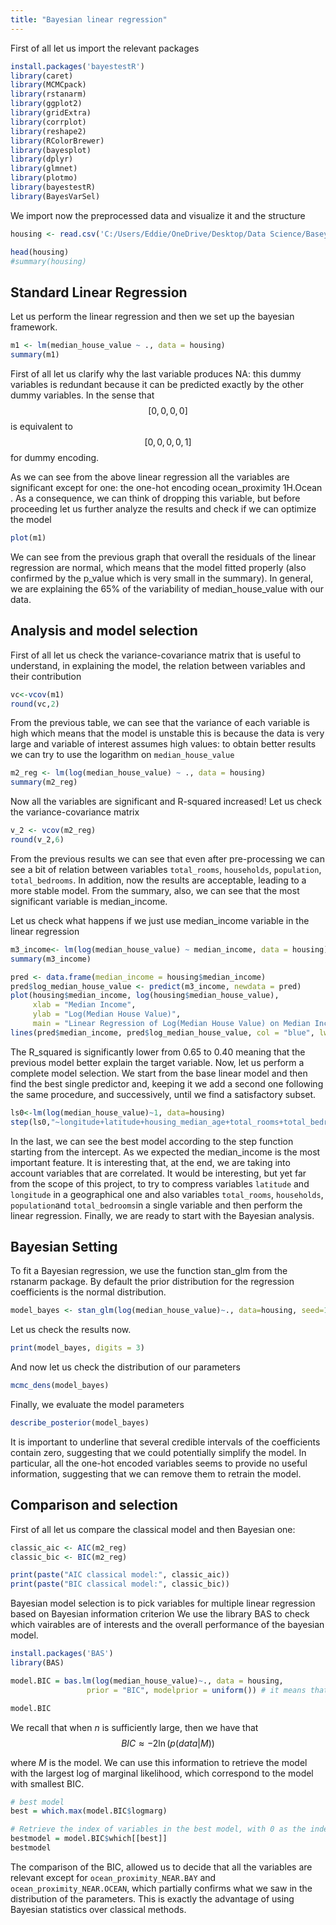 ```yaml
---
title: "Bayesian linear regression"
---
```


First of all let us import the relevant packages

```r
install.packages('bayestestR')
library(caret)
library(MCMCpack)
library(rstanarm)
library(ggplot2)
library(gridExtra)
library(corrplot)
library(reshape2)
library(RColorBrewer)
library(bayesplot)
library(dplyr)
library(glmnet)
library(plotmo)
library(bayestestR)
library(BayesVarSel)
```

We import now the preprocessed data and visualize it and the structure

```r
housing <- read.csv('C:/Users/Eddie/OneDrive/Desktop/Data Science/Baseyian statistics/Final project/housing_ligth_preprocessing.csv')

head(housing)
#summary(housing)
```

## Standard Linear Regression

Let us perform the linear regression and then we set up the bayesian framework.

```r
m1 <- lm(median_house_value ~ ., data = housing)
summary(m1)
```

First of all let us clarify why the last variable produces NA: this dummy variables is redundant because it can be predicted exactly by the other dummy variables. In the sense that $$[0,0,0,0]$$ is equivalent to $$[0,0,0,0,1]$$ for dummy encoding.

As we can see from the above linear regression all the variables are significant except for one: the one-hot encoding ocean_proximity 1H.Ocean . As a consequence, we can think of dropping this variable, but before proceeding let us further analyze the results and check if we can optimize the model

```r
plot(m1)
```

We can see from the previous graph that overall the residuals of the linear regression are normal, which means that the model fitted properly (also confirmed by the p_value which is very small in the summary). In general, we are explaining the 65% of the variability of median_house_value with our data.

## Analysis and model selection

First of all let us check the variance-covariance matrix that is useful to understand, in explaining the model, the relation between variables and their contribution

```r
vc<-vcov(m1)
round(vc,2)
```

From the previous table, we can see that the variance of each variable is high which means that the model is unstable this is because the data is very large and variable of interest assumes high values: to obtain better results we can try to use the logarithm on `median_house_value`

```r
m2_reg <- lm(log(median_house_value) ~ ., data = housing)
summary(m2_reg)

```

Now all the variables are significant and R-squared increased! Let us check the variance-covariance matrix

```r
v_2 <- vcov(m2_reg)
round(v_2,6)
```

From the previous results we can see that even after pre-processing we can see a bit of relation between variables `total_rooms`, `households`, `population`, `total_bedrooms`. In addition, now the results are acceptable, leading to a more stable model. From the summary, also, we can see that the most significant variable is median_income.

Let us check what happens if we just use median_income variable in the linear regression

```r
m3_income<- lm(log(median_house_value) ~ median_income, data = housing)
summary(m3_income)

```

```r
pred <- data.frame(median_income = housing$median_income)
pred$log_median_house_value <- predict(m3_income, newdata = pred)
plot(housing$median_income, log(housing$median_house_value),
     xlab = "Median Income",
     ylab = "Log(Median House Value)",
     main = "Linear Regression of Log(Median House Value) on Median Income")
lines(pred$median_income, pred$log_median_house_value, col = "blue", lwd = 2)
```

The R_squared is significantly lower from $0.65$ to $0.40$ meaning that the previous model better explain the target variable. Now, let us perform a complete model selection. We start from the base linear model and then find the best single predictor and, keeping it we add a second one following the same procedure, and successively, until we find a satisfactory subset.

```r
ls0<-lm(log(median_house_value)~1, data=housing)
step(ls0,"~longitude+latitude+housing_median_age+total_rooms+total_bedrooms+population+households+median_income+ ocean_proximity_.1H.OCEAN+ocean_proximity_INLAND+ocean_proximity_ISLAND+ocean_proximity_NEAR.BAY")

```

In the last, we can see the best model according to the step function starting from the intercept. As we expected the median_income is the most important feature. It is interesting that, at the end, we are taking into account variables that are correlated. It would be interesting, but yet far from the scope of this project, to try to compress variables `latitude` and `longitude` in a geographical one and also variables `total_rooms`, `households`, `population`and `total_bedrooms`in a single variable and then perform the linear regression. Finally, we are ready to start with the Bayesian analysis.

## Bayesian Setting

To fit a Bayesian regression, we use the function stan_glm from the rstanarm package. By default the prior distribution for the regression coefficients is the normal distribution.

```r
model_bayes <- stan_glm(log(median_house_value)~., data=housing, seed=111)

```

Let us check the results now.

```r
print(model_bayes, digits = 3)
```

And now let us check the distribution of our parameters

```r
mcmc_dens(model_bayes)
```

Finally, we evaluate the model parameters

```r
describe_posterior(model_bayes)
```

It is important to underline that several credible intervals of the coefficients contain zero, suggesting that we could potentially simplify the model. In particular, all the one-hot encoded variables seems to provide no useful information, suggesting that we can remove them to retrain the model.

## Comparison and selection

First of all let us compare the classical model and then Bayesian one:

```r
classic_aic <- AIC(m2_reg)
classic_bic <- BIC(m2_reg)

print(paste("AIC classical model:", classic_aic))
print(paste("BIC classical model:", classic_bic))

```

Bayesian model selection is to pick variables for multiple linear regression based on Bayesian information criterion We use the library BAS to check which vairables are of interests and the overall performance of the bayesian model.

```r
install.packages('BAS')
library(BAS)
```

```r
model.BIC = bas.lm(log(median_house_value)~., data = housing,
                 prior = "BIC", modelprior = uniform()) # it means that each model has equal probability

model.BIC
```

We recall that when $n$ is sufficiently large, then we have that $$BIC \approx -2\ln(p(data|M)) $$

where $M$ is the model. We can use this information to retrieve the model with the largest log of marginal likelihood, which correspond to the model with smallest BIC.

```r
# best model
best = which.max(model.BIC$logmarg)

# Retrieve the index of variables in the best model, with 0 as the index of the intercept
bestmodel = model.BIC$which[[best]]
bestmodel

```
The comparison of the BIC, allowed us to decide that all the variables are relevant except for `ocean_proximity_NEAR.BAY` and `ocean_proximity_NEAR.OCEAN`, which partially confirms what we saw in the distribution of the parameters. This is exactly the advantage of using Bayesian statistics over classical methods.  




